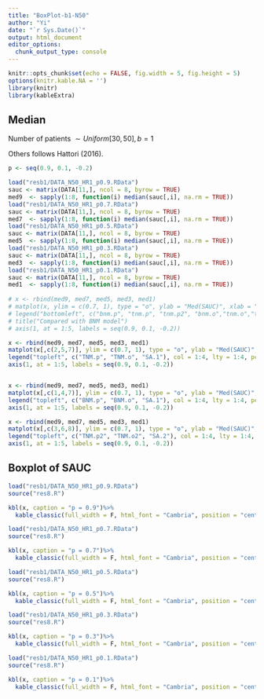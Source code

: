 ```yaml
---
title: "BoxPlot-b1-N50"
author: "Yi"
date: "`r Sys.Date()`"
output: html_document
editor_options: 
  chunk_output_type: console
---
```


```r
knitr::opts_chunk$set(echo = FALSE, fig.width = 5, fig.height = 5)
options(knitr.kable.NA = '')
library(knitr)
library(kableExtra)
```



## Median

Number of patients $\sim Uniform[30, 50], b = 1$

Others follows Hattori (2016).

```r

p <- seq(0.9, 0.1, -0.2)

load("resb1/DATA_N50_HR1_p0.9.RData")
sauc <- matrix(DATA[11,], ncol = 8, byrow = TRUE)
med9  <- sapply(1:8, function(i) median(sauc[,i], na.rm = TRUE))
load("resb1/DATA_N50_HR1_p0.7.RData")
sauc <- matrix(DATA[11,], ncol = 8, byrow = TRUE)
med7  <- sapply(1:8, function(i) median(sauc[,i], na.rm = TRUE))
load("resb1/DATA_N50_HR1_p0.5.RData")
sauc <- matrix(DATA[11,], ncol = 8, byrow = TRUE)
med5  <- sapply(1:8, function(i) median(sauc[,i], na.rm = TRUE))
load("resb1/DATA_N50_HR1_p0.3.RData")
sauc <- matrix(DATA[11,], ncol = 8, byrow = TRUE)
med3  <- sapply(1:8, function(i) median(sauc[,i], na.rm = TRUE))
load("resb1/DATA_N50_HR1_p0.1.RData")
sauc <- matrix(DATA[11,], ncol = 8, byrow = TRUE)
med1  <- sapply(1:8, function(i) median(sauc[,i], na.rm = TRUE))
	
# x <- rbind(med9, med7, med5, med3, med1)
# matplot(x, ylim = c(0.7, 1), type = "o", ylab = "Med(SAUC)", xlab = "p", xaxt = "n", pch = 1:8)
# legend("bottomleft", c("bnm.p", "tnm.p", "tnm.p2", "bnm.o","tnm.o","tnm.o2",  "sa1", "sa2"), col = 1:8, lty = 1:8, pch = 1:8)
# title("Compared with BNM model")
# axis(1, at = 1:5, labels = seq(0.9, 0.1, -0.2))

x <- rbind(med9, med7, med5, med3, med1)
matplot(x[,c(2,5,7)], ylim = c(0.7, 1), type = "o", ylab = "Med(SAUC)", xlab = "p", xaxt = "n", pch = 1:4)
legend("topleft", c("TNM.p", "TNM.o", "SA.1"), col = 1:4, lty = 1:4, pch = 1:4)
axis(1, at = 1:5, labels = seq(0.9, 0.1, -0.2))


x <- rbind(med9, med7, med5, med3, med1)
matplot(x[,c(1,4,7)], ylim = c(0.7, 1), type = "o", ylab = "Med(SAUC)", xlab = "p", xaxt = "n", pch = 1:4)
legend("topleft", c("BNM.p", "BNM.o", "SA.1"), col = 1:4, lty = 1:4, pch = 1:4)
axis(1, at = 1:5, labels = seq(0.9, 0.1, -0.2))

x <- rbind(med9, med7, med5, med3, med1)
matplot(x[,c(3,6,8)], ylim = c(0.7, 1), type = "o", ylab = "Med(SAUC)", xlab = "p", xaxt = "n", pch = 1:4)
legend("topleft", c("TNM.p2", "TNM.o2", "SA.2"), col = 1:4, lty = 1:4, pch = 1:4)
axis(1, at = 1:5, labels = seq(0.9, 0.1, -0.2))

```





## Boxplot of SAUC

```r
load("resb1/DATA_N50_HR1_p0.9.RData")
source("res8.R")

kbl(x, caption = "p = 0.9")%>%
  kable_classic(full_width = F, html_font = "Cambria", position = "center")

load("resb1/DATA_N50_HR1_p0.7.RData")
source("res8.R")

kbl(x, caption = "p = 0.7")%>%
  kable_classic(full_width = F, html_font = "Cambria", position = "center")

load("resb1/DATA_N50_HR1_p0.5.RData")
source("res8.R")

kbl(x, caption = "p = 0.5")%>%
  kable_classic(full_width = F, html_font = "Cambria", position = "center")

load("resb1/DATA_N50_HR1_p0.3.RData")
source("res8.R")

kbl(x, caption = "p = 0.3")%>%
  kable_classic(full_width = F, html_font = "Cambria", position = "center")

load("resb1/DATA_N50_HR1_p0.1.RData")
source("res8.R")

kbl(x, caption = "p = 0.1")%>%
  kable_classic(full_width = F, html_font = "Cambria", position = "center")
```



<!-- ## All Med S1 -->

<!-- ```{r, fig.width = 10, fig.height = 5} -->

<!-- p <- seq(0.9, 0.1, -0.2) -->

<!-- load("resb1/DATA_N50_HR2_p0.9.RData") -->
<!-- sauc <- matrix(DATA[11,], ncol = 8, byrow = TRUE) -->
<!-- med9  <- sapply(1:8, function(i) mean(sauc[,i], na.rm = TRUE)) -->
<!-- load("resb1/DATA_N50_HR2_p0.7.RData") -->
<!-- sauc <- matrix(DATA[11,], ncol = 8, byrow = TRUE) -->
<!-- med7  <- sapply(1:8, function(i) mean(sauc[,i], na.rm = TRUE)) -->
<!-- load("resb1/DATA_N50_HR2_p0.5.RData") -->
<!-- sauc <- matrix(DATA[11,], ncol = 8, byrow = TRUE) -->
<!-- med5  <- sapply(1:8, function(i) mean(sauc[,i], na.rm = TRUE)) -->
<!-- load("resb1/DATA_N50_HR2_p0.3.RData") -->
<!-- sauc <- matrix(DATA[11,], ncol = 8, byrow = TRUE) -->
<!-- med3  <- sapply(1:8, function(i) mean(sauc[,i], na.rm = TRUE)) -->
<!-- load("resb1/DATA_N50_HR2_p0.1.RData") -->
<!-- sauc <- matrix(DATA[11,], ncol = 8, byrow = TRUE) -->
<!-- med1  <- sapply(1:8, function(i) mean(sauc[,i], na.rm = TRUE)) -->

<!-- x <- rbind(med9, med7, med5, med3, med1) -->
<!-- matplot(x, ylim = c(0.5, 0.7), type = "o", ylab = "Med(SAUC)", xlab = "p", xaxt = "n", pch = 1:8) -->
<!-- legend("bottomleft", c("bnm.p", "tnm.p", "tnm.p2", "bnm.o","tnm.o","tnm.o2",  "sa1", "sa2"), col = 1:8, lty = 1:8, pch = 1:8) -->
<!-- title("Compared with BNM model") -->
<!-- axis(1, at = 1:5, labels = seq(0.9, 0.1, -0.2)) -->

<!-- ``` -->





<!-- ## S1 -->

<!-- ```{r, fig.width = 10, fig.height = 5, echo=FALSE} -->
<!-- load("resb1/DATA_N50_HR2_p0.9.RData") -->
<!-- source("res8.R") -->

<!-- kbl(x)%>% -->
<!--   kable_classic(full_width = F, html_font = "Cambria", position = "center") -->

<!-- load("resb1/DATA_N50_HR2_p0.7.RData") -->
<!-- source("res8.R") -->

<!-- kbl(x)%>% -->
<!--   kable_classic(full_width = F, html_font = "Cambria", position = "center") -->

<!-- load("resb1/DATA_N50_HR2_p0.5.RData") -->
<!-- source("res8.R") -->

<!-- kbl(x)%>% -->
<!--   kable_classic(full_width = F, html_font = "Cambria", position = "center") -->

<!-- load("resb1/DATA_N50_HR2_p0.3.RData") -->
<!-- source("res8.R") -->

<!-- kbl(x)%>% -->
<!--   kable_classic(full_width = F, html_font = "Cambria", position = "center") -->

<!-- load("resb1/DATA_N50_HR2_p0.1.RData") -->
<!-- source("res8.R") -->

<!-- kbl(x)%>% -->
<!--   kable_classic(full_width = F, html_font = "Cambria", position = "center") -->
<!-- ``` -->

